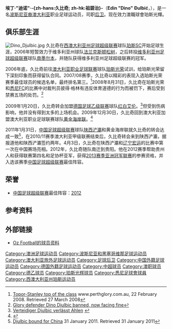 {{noteta|G1=足球}}{{infobox Football biography
| playername     = 迪诺·久比奇<br>Dino Đulbić
| image          = [[Image:Dino_Djulbic-23.01.10.jpg|180px]]
| fullname       = Edin Đulbić
| dateofbirth    = {{birth date and age|1983|2|16|df=y}}
| cityofbirth    = [[多博伊|多博伊]]
| countryofbirth = [[南斯拉夫社会主义联邦共和国|南斯拉夫]]
| height         = {{height|m=1.93}}
| position       = [[后卫_(足球)|后卫]]
| currentclub    = [[珀斯光輝|珀斯光輝]]
| clubnumber     = 
| youthyears1    = {{0|0000}}–1995 |youthclubs1 = BSV Beckum
| youthyears2    = 1995–1999 |youthclubs2 = [[红白艾伦足球俱乐部|红白艾伦]]
| youthyears3    = 1999–2001 |youthclubs3 = [[珀斯足球俱乐部|珀斯SC]]
| years1         = 2001–2005 |clubs1 = [[珀斯足球俱乐部|珀斯SC]]          |caps1 = 150 |goals1 = 10
| years2         = 2006            |clubs2 = [[法兰克斯顿松树足球俱乐部|法兰克斯顿松树]]          |caps2 = 6 |goals2 = 0
| years3         = 2006–2007 |clubs3 = [[南墨尔本足球俱乐部|南墨尔本]]          |caps3 = 30 |goals3 = 1
| years4         = 2007–2009 |clubs4 = [[珀斯光荣足球俱乐部|珀斯光荣]]          |caps4 = 27 |goals4 = 0
| years5         = 2009            |clubs5 = [[红白艾伦足球俱乐部|红白艾伦]]          |caps5 = 6 |goals5 = 0
| years6         = 2010–2011 |clubs6 = [[黄金海岸联足球俱乐部|黄金海岸联]]          |caps6 = 40 |goals6 = 4
| years7         = 2011–2012 |clubs7 = [[贵州人和足球俱乐部|贵州人和]] |caps7 = 56 |goals7 = 9
| nationalyears1 = 2012–
| nationalteam1 = [[澳大利亚国家足球队|澳大利亚]]
| nationalcaps1 = 2
| nationalgoals1 = 0
| pcupdate       = 2013年1月3日
| ntupdate       = 2013年1月3日
}}
'''埃丁·"迪诺"·-{zh-hans:久比奇; zh-hk:祖碧治}-'''（'''Edin "Dino" Đulbić'''，{{bd|1983年|2月16日|||Dulbic, Edin}}），是一名[[波斯尼亚人|波斯尼亚裔]][[澳大利亚|澳大利亚]]职业足球运动员，司职[[后卫_(足球)|后卫]]。现在效力澳職球會珀斯光輝。

==俱乐部生涯==
[[Image:Dino_Djulbic.jpg|thumb]]
久比奇在[[西澳大利亚州足球超级联赛|西澳大利亚州足球超级联赛]]球队[[珀斯足球俱乐部|珀斯SC]]开始足球生涯，2006年短暂效力于维多利亚州球队[[法兰克斯顿松树足球俱乐部|法兰克斯顿松树]]，之后转投[[维多利亚州足球超级联赛|维多利亚州足球超级联赛]]球队[[南墨尔本足球俱乐部|南墨尔本]]，并随队获得维多利亚州足球超级联赛的冠军。

2006年底，久比奇前往[[澳大利亚职业足球联赛|澳大利亚职业足球联赛]]球队[[珀斯光荣足球俱乐部|珀斯光荣]]试训，给珀斯光荣留下深刻印象而获得留队合同。2007/08赛季，久比奇以精彩的表现入选珀斯光荣赛季最佳球员的候选名单，最终排名第三。<ref>[http://www.perthglory.com.au/default.aspx?s=pgfc_news_item&id=21562 Topor-Stanley top of the class]{{dead link|date=十月 2017 |bot=InternetArchiveBot }} www.perthglory.com.au, 22 February 2008. Retrieved 27 March 2008</ref>2008年8月31日，久比奇在珀斯光荣和[[悉尼FC|悉尼FC]]的比赛中对裁判员彼得·格林有违反体育道德的行为而被罚下，赛后受到禁赛五场的处罚。<ref>[http://www.news.com.au/perthnow/story/0,21598,24282279-5005401,00.html Glory defender Dino Djulbic banned, now facing fine]</ref>

2009年1月20日，久比奇转会加盟[[德国足球乙级联赛|德国足球乙级联赛]]球队[[红白艾伦足球俱乐部|红白艾伦]]。<ref>[http://www.transfermarkt.de/de/news/34251/verteidiger-djulbic-verlaesst-ahlen.html Verteidiger Djulbic verlässt Ahlen] {{webarchive|url=https://web.archive.org/web/20100119082430/http://www.transfermarkt.de/de/news/34251/verteidiger-djulbic-verlaesst-ahlen.html |date=2010-01-19 }}</ref>但受到伤病影响，他并没有得到太多的上场机会。2009年12月30日，久比奇回到澳大利亚加盟澳大利亚职业足球联赛球队[[黄金海岸联足球俱乐部|黄金海岸联]]。<ref>{{cite web|title=Gold Coast, Fury want Moore |date=2010-01-04|accessdate=2010-01-07|publisher=[[The_Australian|The Australian]]|url=http://www.theaustralian.com.au/news/sport/gold-coast-fury-want-moore/story-e6frg7mf-1225815746959}}</ref>
  
2011年1月31日，[[中国足球超级联赛|中国足球超级联赛]]球队[[贵州人和足球俱乐部|陕西浐灞]]和黄金海岸联就久比奇的转会达成一致<ref>[http://theworldgame.sbs.com.au/a-league/news/1042703/Djulbic-bound-for-China Djulbic bound for China] {{Wayback|url=http://theworldgame.sbs.com.au/a-league/news/1042703/Djulbic-bound-for-China |date=20120405105136 }} 31 January 2011. Retrieved 31 January 2011</ref>，在2010/11赛季澳大利亚甲级联赛结束后，久比奇转会来到陕西浐灞，据报道他和陕西浐灞签约两年。4月3日，久比奇在陕西浐灞和[[辽宁宏运足球俱乐部|辽宁宏运]]的比赛中第一次在中国赛场亮相。2012年，久比奇随队南迁到贵阳。他在2012赛季帮助贵州人和获得联赛第四名和足协杯亚军，获得[[2013赛季亚洲冠军联赛|2013赛季亚洲冠军联赛]]的参赛资格，并入选该赛季[[中国足球超级联赛|中国足球超级联赛]]最佳阵容。

==荣誉==
* [[中国足球超级联赛|中国足球超级联赛]]最佳阵容：[[2012年中国足球超级联赛|2012]]

==参考资料==
{{reflist}}

==外部链接==
* [http://www.ozfootball.net/ark/Players/D/DI.html Oz Football的球员资料] {{Wayback|url=http://www.ozfootball.net/ark/Players/D/DI.html |date=20160810084248 }}

{{2011年中超分类名单陕西}}
{{2012年中超分类名单貴州}}
{{2012年中国足球超级联赛最佳阵容}}

{{DEFAULTSORT:Dulbic, Edin}}
[[Category:澳洲足球运动员|Category:澳洲足球运动员]]
[[Category:波斯尼亚和黑塞哥维那足球运动员|Category:波斯尼亚和黑塞哥维那足球运动员]]
[[Category:澳大利亚旅外足球运动员|Category:澳大利亚旅外足球运动员]]
[[Category:足球后卫|Category:足球后卫]]
[[Category:中国外籍足球运动员|Category:中国外籍足球运动员]]
[[Category:德国外籍足球运动员|Category:德国外籍足球运动员]]
[[Category:中超球员|Category:中超球员]]
[[Category:澳职球员|Category:澳职球员]]
[[Category:德乙球员|Category:德乙球员]]
[[Category:珀斯光辉球员|Category:珀斯光辉球员]]
[[Category:悉尼足球會球員|Category:悉尼足球會球員]]
[[Category:西澳大利亚州珀斯运动员|Category:西澳大利亚州珀斯运动员]]
